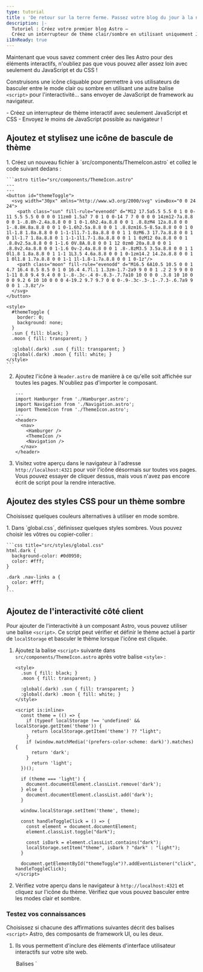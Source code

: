 ```yaml
---
type: tutorial
title : 'De retour sur la terre ferme. Passez votre blog du jour à la nuit, aucune île nécessaire !'
description: |-
  Tutoriel : Créez votre premier blog Astro —
  Créez un interrupteur de thème clair/sombre en utilisant uniquement JavaScript et CSS
i18nReady: true
---
```


Maintenant que vous savez comment créer des îles Astro pour des éléments interactifs, n'oubliez pas que vous pouvez aller assez loin avec seulement du JavaScript et du CSS !

Construisons une icône cliquable pour permettre à vos utilisateurs de basculer entre le mode clair ou sombre en utilisant une autre balise `<script>` pour l'interactivité... sans envoyer de JavaScript de framework au navigateur.

<PreCheck>
  - Créez un interrupteur de thème interactif avec seulement JavaScript et CSS
  - Envoyez le moins de JavaScript possible au navigateur !
</PreCheck>

## Ajoutez et stylisez une icône de bascule de thème

<Steps>
1. Créez un nouveau fichier à `src/components/ThemeIcon.astro` et collez le code suivant dedans :

    ```astro title="src/components/ThemeIcon.astro"
    ---
    ---
    <button id="themeToggle">
      <svg width="30px" xmlns="http://www.w3.org/2000/svg" viewBox="0 0 24 24">
        <path class="sun" fill-rule="evenodd" d="M12 17.5a5.5 5.5 0 1 0 0-11 5.5 5.5 0 0 0 0 11zm0 1.5a7 7 0 1 0 0-14 7 7 0 0 0 0 14zm12-7a.8.8 0 0 1-.8.8h-2.4a.8.8 0 0 1 0-1.6h2.4a.8.8 0 0 1 .8.8zM4 12a.8.8 0 0 1-.8.8H.8a.8.8 0 0 1 0-1.6h2.5a.8.8 0 0 1 .8.8zm16.5-8.5a.8.8 0 0 1 0 1l-1.8 1.8a.8.8 0 0 1-1-1l1.7-1.8a.8.8 0 0 1 1 0zM6.3 17.7a.8.8 0 0 1 0 1l-1.7 1.8a.8.8 0 1 1-1-1l1.7-1.8a.8.8 0 0 1 1 0zM12 0a.8.8 0 0 1 .8.8v2.5a.8.8 0 0 1-1.6 0V.8A.8.8 0 0 1 12 0zm0 20a.8.8 0 0 1 .8.8v2.4a.8.8 0 0 1-1.6 0v-2.4a.8.8 0 0 1 .8-.8zM3.5 3.5a.8.8 0 0 1 1 0l1.8 1.8a.8.8 0 1 1-1 1L3.5 4.6a.8.8 0 0 1 0-1zm14.2 14.2a.8.8 0 0 1 1 0l1.8 1.7a.8.8 0 0 1-1 1l-1.8-1.7a.8.8 0 0 1 0-1z"/>
        <path class="moon" fill-rule="evenodd" d="M16.5 6A10.5 10.5 0 0 1 4.7 16.4 8.5 8.5 0 1 0 16.4 4.7l.1 1.3zm-1.7-2a9 9 0 0 1 .2 2 9 9 0 0 1-11 8.8 9.4 9.4 0 0 1-.8-.3c-.4 0-.8.3-.7.7a10 10 0 0 0 .3.8 10 10 0 0 0 9.2 6 10 10 0 0 0 4-19.2 9.7 9.7 0 0 0-.9-.3c-.3-.1-.7.3-.6.7a9 9 0 0 1 .3.8z"/>
      </svg>
    </button>

    <style>
      #themeToggle {
        border: 0;
        background: none;
      }
      .sun { fill: black; }
      .moon { fill: transparent; }

      :global(.dark) .sun { fill: transparent; }
      :global(.dark) .moon { fill: white; }
    </style>
    ```

2. Ajoutez l'icône à `Header.astro` de manière à ce qu'elle soit affichée sur toutes les pages. N'oubliez pas d'importer le composant.

    ```astro title="src/components/Header.astro" ins={4,9}
    ---
    import Hamburger from './Hamburger.astro';
    import Navigation from './Navigation.astro';
    import ThemeIcon from './ThemeIcon.astro';
    ---
    <header>
      <nav>
        <Hamburger />
        <ThemeIcon />
        <Navigation />
      </nav>
    </header>
    ```

3. Visitez votre aperçu dans le navigateur à l'adresse `http://localhost:4321` pour voir l'icône désormais sur toutes vos pages. Vous pouvez essayer de cliquer dessus, mais vous n'avez pas encore écrit de script pour la rendre interactive.
</Steps>

## Ajoutez des styles CSS pour un thème sombre

Choisissez quelques couleurs alternatives à utiliser en mode sombre.

<Steps>
1. Dans `global.css`, définissez quelques styles sombres. Vous pouvez choisir les vôtres ou copier-coller :

    ```css title="src/styles/global.css"
    html.dark {
      background-color: #0d0950;
      color: #fff;
    }

    .dark .nav-links a {
      color: #fff;
    }
    ```
</Steps>

## Ajoutez de l'interactivité côté client

Pour ajouter de l'interactivité à un composant Astro, vous pouvez utiliser une balise `<script>`. Ce script peut vérifier et définir le thème actuel à partir de `localStorage` et basculer le thème lorsque l'icône est cliquée. 
<Steps>
1. Ajoutez la balise `<script>` suivante dans `src/components/ThemeIcon.astro` après votre balise `<style>` :

    ```astro title="src/components/ThemeIcon.astro" ins={9-37}
    <style>
      .sun { fill: black; }
      .moon { fill: transparent; }

      :global(.dark) .sun { fill: transparent; }
      :global(.dark) .moon { fill: white; }
    </style>

    <script is:inline>
      const theme = (() => {
        if (typeof localStorage !== 'undefined' && localStorage.getItem('theme')) {
          return localStorage.getItem('theme') ?? "light";
        }
        if (window.matchMedia('(prefers-color-scheme: dark)').matches) {
          return 'dark';
        }
          return 'light';
      })();
          
      if (theme === 'light') {
        document.documentElement.classList.remove('dark');
      } else {
        document.documentElement.classList.add('dark');
      }

      window.localStorage.setItem('theme', theme);

      const handleToggleClick = () => {
        const element = document.documentElement;
        element.classList.toggle("dark");
        
        const isDark = element.classList.contains("dark");
        localStorage.setItem("theme", isDark ? "dark" : "light");
      }

      document.getElementById("themeToggle")?.addEventListener("click", handleToggleClick);
    </script>
    ```

2. Vérifiez votre aperçu dans le navigateur à `http://localhost:4321` et cliquez sur l'icône du thème. Vérifiez que vous pouvez basculer entre les modes clair et sombre.
</Steps>

<Box icon="question-mark">

### Testez vos connaissances

Choisissez si chacune des affirmations suivantes décrit des balises `<script>` Astro, des composants de framework UI, ou les deux.

1. Ils vous permettent d'inclure des éléments d'interface utilisateur interactifs sur votre site web.

    <MultipleChoice>
      <Option>
        Balises `<script>` Astro
      </Option>
      <Option>
        Composants de framework UI
      </Option>
      <Option isCorrect>
        les deux
      </Option>
    </MultipleChoice>

2. Ils créeront des éléments statiques sur votre site sauf si vous incluez un `client:` pour envoyer leur JavaScript au client et le faire s'exécuter dans le navigateur.

    <MultipleChoice>
      <Option>
        Balises `<script>` Astro
      </Option>
      <Option isCorrect>
        Composants de framework UI
      </Option>
      <Option>
        les deux
      </Option>
    </MultipleChoice>

3. Ils vous permettent de "tester" un nouveau framework sans vous obliger à démarrer un tout nouveau projet utilisant cette pile technologique.

    <MultipleChoice>
      <Option>
        Balises `<script>` Astro
      </Option>
      <Option isCorrect>
        Composants de framework UI
      </Option>
      <Option>
        les deux
      </Option>
    </MultipleChoice>

4. Ils vous permettent de réutiliser du code que vous avez écrit dans d'autres frameworks et vous pouvez souvent les intégrer directement dans votre site.

    <MultipleChoice>
      <Option>
        Balises `<script>` Astro
      </Option>
      <Option isCorrect>
        Composants de framework UI
      </Option>
      <Option>
        les deux
      </Option>
    </MultipleChoice>

5. Ils vous permettent d'ajouter de l'interactivité sans avoir besoin de connaître ou d'apprendre d'autres frameworks JavaScript.

    <MultipleChoice>
      <Option isCorrect>
        Balises `<script>` Astro
      </Option>
      <Option>
        Composants de framework UI
      </Option>
      <Option>
        les deux
      </Option>
    </MultipleChoice>
</Box>

<Box icon="check-list">

## Liste de contrôle

<Checklist>
- [ ] Je peux utiliser JavaScript pour l'interactivité lorsque je ne veux pas ajouter de framework.
</Checklist>
</Box>

### Ressources

- [Balises `<script>` côté client dans Astro](/fr/guides/client-side-scripts/)
